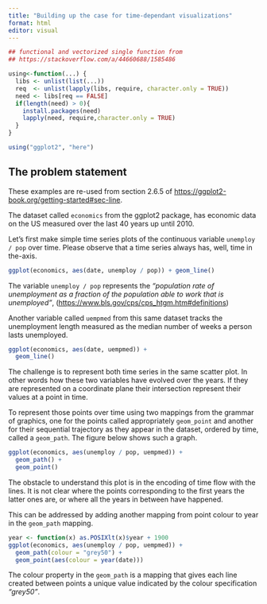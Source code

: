 ```yaml
---
title: "Building up the case for time-dependant visualizations"
format: html
editor: visual
---
```


```r
## functional and vectorized single function from 
## https://stackoverflow.com/a/44660688/1585486

using<-function(...) {
  libs <- unlist(list(...))
  req  <- unlist(lapply(libs, require, character.only = TRUE))
  need <- libs[req == FALSE]
  if(length(need) > 0){ 
    install.packages(need)
    lapply(need, require,character.only = TRUE)
  }
}

using("ggplot2", "here")
```

## The problem statement

These examples are re-used from section 2.6.5 of <https://ggplot2-book.org/getting-started#sec-line>.

The dataset called `economics` from the ggplot2 package, has economic data on the US measured over the last 40 years up until 2010.

Let's first make simple time series plots of the continuous variable `unemploy / pop` over time. Please observe that a time series always has, well, time in the-axis.

```r

ggplot(economics, aes(date, unemploy / pop)) + geom_line()
```

The variable `unemploy / pop` represents the _"population rate of unemployment as a fraction of the population able to work that is unemployed"_, (<https://www.bls.gov/cps/cps_htgm.htm#definitions>) 


Another variable called `uempmed` from this same dataset tracks the unemployment length measured as the median number of weeks a person lasts unemployed.

```r
ggplot(economics, aes(date, uempmed)) +
  geom_line()
```


The challenge is to represent both time series in the same scatter plot. In other words how these two variables have evolved over the years. If they are represented on a coordinate plane their intersection represent their values at a point in time.

To represent those points over time using two mappings from the grammar of graphics, one for the points called appropriately `geom_point` and another for their sequential trajectory as they appear in the dataset, ordered by time, called a `geom_path`. The figure below shows such a graph.


```r
ggplot(economics, aes(unemploy / pop, uempmed)) + 
  geom_path() +
  geom_point()
```

The obstacle to understand this plot is in the encoding of time flow with the lines. It is not clear where the points corresponding to the first years the latter ones are, or where all the years in between have happened. 

This can be addressed by adding another mapping from point colour to year in the `geom_path` mapping.   

```r
year <- function(x) as.POSIXlt(x)$year + 1900
ggplot(economics, aes(unemploy / pop, uempmed)) + 
  geom_path(colour = "grey50") +
  geom_point(aes(colour = year(date)))
```

The colour property in the `geom_path` is a mapping that gives each line created between points a unique value indicated by the colour specification _"grey50"_. 